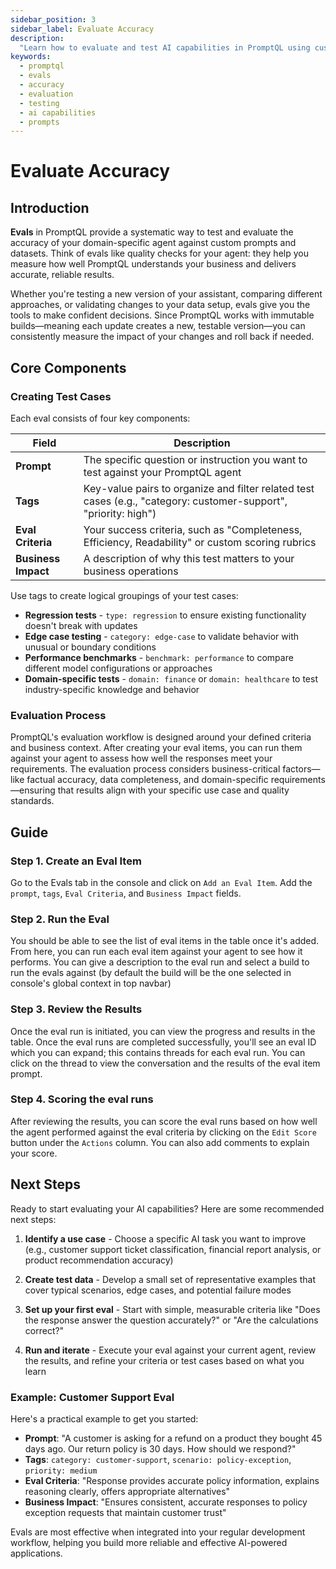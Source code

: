 ```yaml
---
sidebar_position: 3
sidebar_label: Evaluate Accuracy
description:
  "Learn how to evaluate and test AI capabilities in PromptQL using custom prompts and evaluation frameworks."
keywords:
  - promptql
  - evals
  - accuracy
  - evaluation
  - testing
  - ai capabilities
  - prompts
---
```



# Evaluate Accuracy

## Introduction

**Evals** in PromptQL provide a systematic way to test and evaluate the accuracy of your domain-specific agent against
custom prompts and datasets. Think of evals like quality checks for your agent: they help you measure how well PromptQL
understands your business and delivers accurate, reliable results.

Whether you're testing a new version of your assistant, comparing different approaches, or validating changes to your
data setup, evals give you the tools to make confident decisions. Since PromptQL works with immutable builds—meaning
each update creates a new, testable version—you can consistently measure the impact of your changes and roll back if
needed.

## Core Components

### Creating Test Cases

Each eval consists of four key components:

| Field               | Description                                                                                                      |
| ------------------- | ---------------------------------------------------------------------------------------------------------------- |
| **Prompt**          | The specific question or instruction you want to test against your PromptQL agent                                |
| **Tags**            | Key-value pairs to organize and filter related test cases (e.g., "category: customer-support", "priority: high") |
| **Eval Criteria**   | Your success criteria, such as "Completeness, Efficiency, Readability" or custom scoring rubrics                 |
| **Business Impact** | A description of why this test matters to your business operations                                               |

Use tags to create logical groupings of your test cases:

- **Regression tests** - `type: regression` to ensure existing functionality doesn't break with updates
- **Edge case testing** - `category: edge-case` to validate behavior with unusual or boundary conditions
- **Performance benchmarks** - `benchmark: performance` to compare different model configurations or approaches
- **Domain-specific tests** - `domain: finance` or `domain: healthcare` to test industry-specific knowledge and behavior

### Evaluation Process

PromptQL's evaluation workflow is designed around your defined criteria and business context. After creating your eval
items, you can run them against your agent to assess how well the responses meet your requirements. The evaluation
process considers business-critical factors—like factual accuracy, data completeness, and domain-specific
requirements—ensuring that results align with your specific use case and quality standards.

## Guide

### Step 1. Create an Eval Item

Go to the Evals tab in the console and click on `Add an Eval Item`. Add the `prompt`, `tags`, `Eval Criteria`, and
`Business Impact` fields.

<Thumbnail src="/img/evals/add-eval-item.png" alt="Adding an eval item in the console." />

### Step 2. Run the Eval

You should be able to see the list of eval items in the table once it's added. From here, you can run each eval item
against your agent to see how it performs. You can give a description to the eval run and select a build to run the
evals against (by default the build will be the one selected in console's global context in top navbar)

<Thumbnail src="/img/evals/start-eval-run.png" alt="Running an eval item in the console." />

### Step 3. Review the Results

Once the eval run is initiated, you can view the progress and results in the table. Once the eval runs are completed
successfully, you'll see an eval ID which you can expand; this contains threads for each eval run. You can click on the
thread to view the conversation and the results of the eval item prompt.

<Thumbnail src="/img/evals/review-eval-results.png" alt="Eval results in the console." />

### Step 4. Scoring the eval runs

After reviewing the results, you can score the eval runs based on how well the agent performed against the eval criteria
by clicking on the `Edit Score` button under the `Actions` column. You can also add comments to explain your score.

<Thumbnail src="/img/evals/score-eval-results.png" alt="Scoring eval runs in the console." />

## Next Steps

Ready to start evaluating your AI capabilities? Here are some recommended next steps:

1. **Identify a use case** - Choose a specific AI task you want to improve (e.g., customer support ticket
   classification, financial report analysis, or product recommendation accuracy)

2. **Create test data** - Develop a small set of representative examples that cover typical scenarios, edge cases, and
   potential failure modes

3. **Set up your first eval** - Start with simple, measurable criteria like "Does the response answer the question
   accurately?" or "Are the calculations correct?"

4. **Run and iterate** - Execute your eval against your current agent, review the results, and refine your criteria or
   test cases based on what you learn

### Example: Customer Support Eval

Here's a practical example to get you started:

- **Prompt**: "A customer is asking for a refund on a product they bought 45 days ago. Our return policy is 30 days. How
  should we respond?"
- **Tags**: `category: customer-support`, `scenario: policy-exception`, `priority: medium`
- **Eval Criteria**: "Response provides accurate policy information, explains reasoning clearly, offers appropriate
  alternatives"
- **Business Impact**: "Ensures consistent, accurate responses to policy exception requests that maintain customer
  trust"

Evals are most effective when integrated into your regular development workflow, helping you build more reliable and
effective AI-powered applications.
